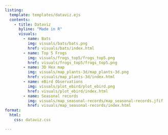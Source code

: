```yaml
---
listing:
  template: templates/dataviz.ejs
  contents:
    - title: Dataviz
      byline: "Made in R"
      visuals:
        - name: Bats
          img: visuals/bats/bats.png
          href: visuals/bats/index.html
        - name: Top 5 Frogs
          img: visuals/frogs_top5/frogs_top5.png
          href: visuals/frogs_top5/frogs_top5.png
        - name: 3D Hex map
          img: visuals/map_plants-3d/map_plants-3d.png
          href: visuals/map_plants-3d/index.html
        - name: eBird Observations
          img: visuals/plot_ebird/plot_ebird.png
          href: visuals/plot_ebird/index.html
        - name: Seasonal records
          img: visuals/map_seasonal-records/map_seasonal-records.jfif
          href: visuals/map_seasonal-records/index.html
format:
  html:
    css: dataviz.css

---
```

